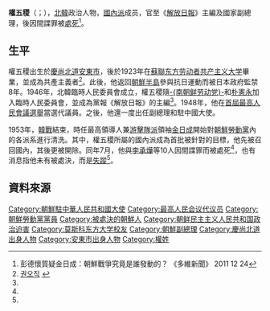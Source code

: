 {{noteTA
|G1=Country
}}
{{citecheck|time=2014-09-17T14:50:45+00:00}}
'''權五稷'''（{{lang-ko|권오직}}；{{bd|1906年||1953年|7月|}}），[[北韓|北韓]]政治人物，[[南朝鲜劳动党|國內派]]成员，官至《[[解放日報_(朝鮮)|解放日報]]》主編及國家副總理，後因間諜罪被[[處死|處死]]<ref name="多維">彭德懷質疑金日成：朝鮮戰爭究竟是誰發動的？ 《多維新聞》 2011 12 24</ref>。

==生平==
權五稷出生於[[慶尚北道|慶尚北道]][[安東市|安東市]]，後於1923年在[[蘇聯|蘇聯]][[东方劳动者共产主义大学|东方劳动者共产主义大学]]畢業，並成為共產主義者<ref name="encykorea">[http://encykorea.aks.ac.kr/Contents/Contents?contents_id=E0007004 권오직] {{Wayback|url=http://encykorea.aks.ac.kr/Contents/Contents?contents_id=E0007004 |date=20131214035118 }}</ref>。此後，他返回[[朝鮮半島|朝鮮半島]]參與抗日運動而被日本政府監禁8年。1946年，北韓臨時人民委員會成立，權五稷隨[[南朝鲜劳动党|-{南朝鲜劳动党}-]]和[[朴憲永|朴憲永]]加入臨時人民委員會，並成為黨報《解放日報》的主編<ref name="encykorea"/>。1948年，他在[[1948年朝鮮民主主義人民共和國最高人民會議選舉|首屆最高人民會議選舉]]當選代議員。之後，他還一度出任副總理和駐中國大使。

1953年，[[韓戰|韓戰]]結束，時任最高領導人兼[[游擊隊派|游擊隊派]]領袖[[金日成|金日成]]開始對[[朝鮮勞動黨|朝鮮勞動黨]]內的各派系進行清洗。其中，權五稷所屬的國內派成為首批被針對的目標，他先被召回國內，其後更被開除。同年7月，他與[[李承燁|李承燁]]等10人因間諜罪而被處死<ref name="多維"/>，也有消息指他未有被處決，而是[[失蹤|失蹤]]<ref name="encykorea"/>。

==資料來源==
{{reflist}}

{{DEFAULTSORT:Q}}
[[Category:朝鮮駐中華人民共和國大使|Category:朝鮮駐中華人民共和國大使]]
[[Category:最高人民会议代议员|Category:最高人民会议代议员]]
[[Category:朝鮮勞動黨黨員|Category:朝鮮勞動黨黨員]]
[[Category:被處決的朝鮮人|Category:被處決的朝鮮人]]
[[Category:朝鲜民主主义人民共和国政治迫害|Category:朝鲜民主主义人民共和国政治迫害]]
[[Category:莫斯科东方大学校友|Category:莫斯科东方大学校友]]
[[Category:朝鮮副總理|Category:朝鮮副總理]]
[[Category:慶尚北道出身人物|Category:慶尚北道出身人物]]
[[Category:安東市出身人物|Category:安東市出身人物]]
[[Category:權姓|Category:權姓]]